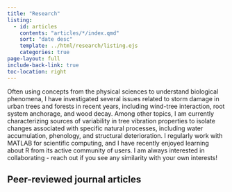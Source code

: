 ```yaml
---
title: "Research"
listing:
  - id: articles
    contents: "articles/*/index.qmd"
    sort: "date desc"
    template: ../html/research/listing.ejs
    categories: true
page-layout: full
include-back-link: true
toc-location: right
---
```


Often using concepts from the physical sciences to understand biological phenomena, I have investigated several issues related to storm damage in urban trees and forests in recent years, including wind-tree interaction, root system anchorage, and wood decay. Among other topics, I am currently characterizing sources of variability in tree vibration properties to isolate changes associated with specific natural processes, including water accumulation, phenology, and structural deterioration. I regularly work with MATLAB for scientific computing, and I have recently enjoyed learning about R from its active community of users. I am always interested in collaborating - reach out if you see any similarity with your own interests!

## Peer-reviewed journal articles

::: {#articles}
:::
